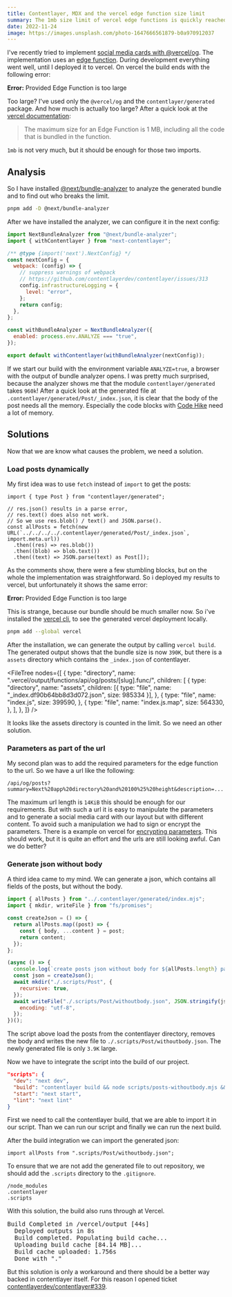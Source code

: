 ```yaml
---
title: Contentlayer, MDX and the vercel edge function size limit
summary: The 1mb size limit of vercel edge functions is quickly reached with Contentlayer and MDX
date: 2022-11-24
image: https://images.unsplash.com/photo-1647666561879-b0a970912037
---
```


I've recently tried to implement [social media cards with @vercel/og](/posts/2022-11-26-social-media-cards).
The implementation uses an [edge function](https://vercel.com/docs/concepts/functions/edge-functions).
During development everything went well, until I deployed it to vercel.
On vercel the build ends with the following error:

<Notification type="error">
  <strong>Error:</strong> Provided Edge Function is too large
</Notification>

Too large?
I've used only the `@vercel/og` and the `contentlayer/generated` package.
And how much is actually too large?
After a quick look at the [vercel documentation](https://vercel.com/docs/concepts/functions/edge-functions#limitations):

> The maximum size for an Edge Function is 1 MB, including all the code that is bundled in the function.

`1mb` is not very much, but it should be enough for those two imports.

## Analysis

So I have installed [@next/bundle-analyzer](https://www.npmjs.com/package/@next/bundle-analyzer) to analyze the generated bundle and
to find out who breaks the limit.

```bash
pnpm add -D @next/bundle-analyzer
```

After we have installed the analyzer, we can configure it in the next config:

```js next.config.mjs focus=1,16:20
import NextBundleAnalyzer from "@next/bundle-analyzer";
import { withContentlayer } from "next-contentlayer";

/** @type {import('next').NextConfig} */
const nextConfig = {
  webpack: (config) => {
    // suppress warnings of webpack
    // https://github.com/contentlayerdev/contentlayer/issues/313
    config.infrastructureLogging = {
      level: "error",
    };
    return config;
  },
};

const withBundleAnalyzer = NextBundleAnalyzer({
  enabled: process.env.ANALYZE === "true",
});

export default withContentlayer(withBundleAnalyzer(nextConfig));
```

If we start our build with the environment variable `ANALYZE=true`, a browser with the output of bundle analyzer opens.
I was pretty much surprised, because the analyzer shows me that the module `contentlayer/generated` takes `960k`!
After a quick look at the generated file at `.contentlayer/generated/Post/_index.json`,
it is clear that the body of the post needs all the memory.
Especially the code blocks with [Code Hike](https://codehike.org/) need a lot of memory.

## Solutions

Now that we are know what causes the problem, we need a solution.

### Load posts dynamically

My first idea was to use `fetch` instead of `import` to get the posts:

```tsx pages/api/og/posts/[slug].tsx
import { type Post } from "contentlayer/generated";

// res.json() results in a parse error,
// res.text() does also not work.
// So we use res.blob() / text() and JSON.parse().
const allPosts = fetch(new URL(`../../../../.contentlayer/generated/Post/_index.json`, import.meta.url))
  .then((res) => res.blob())
  .then((blob) => blob.text())
  .then((text) => JSON.parse(text) as Post[]);
```

As the comments show, there were a few stumbling blocks, but on the whole the implementation was straightforward.
So i deployed my results to vercel, but unfortunately it shows the same error:

<Notification type="error">
  <strong>Error:</strong> Provided Edge Function is too large
</Notification>

This is strange, because our bundle should be much smaller now.
So i've installed the [vercel cli](https://www.npmjs.com/package/vercel), to see the generated vercel deployment locally.

```bash
pnpm add --global vercel
```

After the installation, we can generate the output by calling `vercel build`.
The generated output shows that the bundle size is now `390K`,
but there is a `assets` directory which contains the `_index.json` of contentlayer.

<FileTree
  nodes={[
    {
      type: "directory",
      name: ".vercel/output/functions/api/og/posts/[slug].func/",
      children: [
        {
          type: "directory",
          name: "assets",
          children: [{ type: "file", name: "_index.df90b64bb8d3d072.json", size: 985334 }],
        },
        {
          type: "file",
          name: "index.js",
          size: 399590,
        },
        {
          type: "file",
          name: "index.js.map",
          size: 564330,
        },
      ],
    },
  ]}
/>

It looks like the assets directory is counted in the limit.
So we need an other solution.

### Parameters as part of the url

My second plan was to add the required parameters for the edge function to the url.
So we have a url like the following:

```text
/api/og/posts?summary=Next%20app%20directory%20and%20100%25%20height&description=...
```

The maximum url length is `14KiB` this should be enough for our requirements.
But with such a url it is easy to manipulate the parameters and
to generate a social media card with our layout but with different content.
To avoid such a manipulation we had to sign or encrypt the parameters.
There is a example on vercel for [encrypting parameters](https://vercel.com/docs/concepts/functions/edge-functions/og-image-examples#encrypting-parameters).
This should work, but it is quite an effort and the urls are still looking awful.
Can we do better?

### Generate json without body

A third idea came to my mind.
We can generate a json, which contains all fields of the posts, but without the body.

```js scripts/posts-withoutbody.mjs
import { allPosts } from "../.contentlayer/generated/index.mjs";
import { mkdir, writeFile } from "fs/promises";

const createJson = () => {
  return allPosts.map((post) => {
    const { body, ...content } = post;
    return content;
  });
};

(async () => {
  console.log(`create posts json without body for ${allPosts.length} paths`);
  const json = createJson();
  await mkdir("./.scripts/Post", {
    recursive: true,
  });
  await writeFile("./.scripts/Post/withoutbody.json", JSON.stringify(json, null, 2), {
    encoding: "utf-8",
  });
})();
```

The script above load the posts from the contentlayer directory,
removes the body and writes the new file to `./.scripts/Post/withoutbody.json`.
The newly generated file is only `3.9K` large.

Now we have to integrate the script into the build of our project.

```json package.json focus=3
"scripts": {
  "dev": "next dev",
  "build": "contentlayer build && node scripts/posts-withoutbody.mjs && next build",
  "start": "next start",
  "lint": "next lint"
}
```

First we need to call the contentlayer build,
that we are able to import it in our script.
Than we can run our script and finally we can run the next build.

After the build integration we can import the generated json:

```tsx pages/api/og/[slug].tsx
import allPosts from ".scripts/Post/withoutbody.json";
```

To ensure that we are not add the generated file to out repository,
we should add the `.scripts` directory to the `.gitignore`.

```text focus=3
/node_modules
.contentlayer
.scripts
```

With this solution, the build also runs through at Vercel.

<Notification type="success">
  <pre>Build Completed in /vercel/output [44s]
  Deployed outputs in 8s
  Build completed. Populating build cache...
  Uploading build cache [84.14 MB]...
  Build cache uploaded: 1.756s
  Done with "."</pre>
</Notification>

But this solution is only a workaround and there should be a better way backed in contentlayer itself.
For this reason I opened ticket [contentlayerdev/contentlayer#339](https://github.com/contentlayerdev/contentlayer/issues/339).
